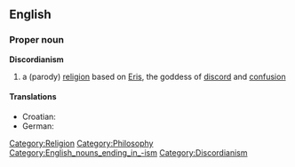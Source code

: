 ==English==
{{wikipedia}}

===Proper noun===
'''Discordianism'''
#a (parody) [[religion]] based on [[Eris]], the goddess of [[discord]] and [[confusion]]

====Translations====
* Croatian: {{t-|hr|diskordijanizam|m}}
* German: {{t-|de|Diskordianismus|m}}

[[Category:Religion]]
[[Category:Philosophy]]
[[Category:English_nouns_ending_in_-ism]]
[[Category:Discordianism]]